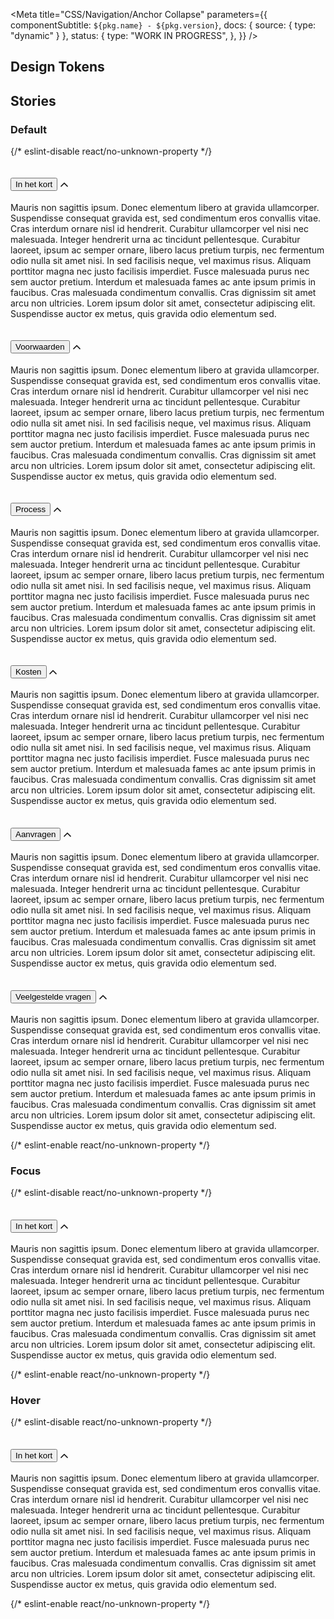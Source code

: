 
<Meta
  title="CSS/Navigation/Anchor Collapse"
  parameters={{
    componentSubtitle: `${pkg.name} - ${pkg.version}`,
    docs: { source: { type: "dynamic" } },
    status: {
      type: "WORK IN PROGRESS",
    },
  }}
/>

<Description markdown={readme} />

## Design Tokens

<DesignTokenDocBlock categoryName="Anchor Collapse" viewType="table" />

## Stories

### Default

<Canvas>
  {/* eslint-disable react/no-unknown-property */}
  <Story name="Default">
    <section class="denhaag-anchor-collapse" id="in-het-kort">
      <h2 class="denhaag-anchor-collapse__summary">
        <button
          aria-controls="denhaag-anchor-collapse-content-in-het-kort"
          aria-expanded="false"
          class="denhaag-anchor-collapse__toggle"
          id="denhaag-anchor-collapse-label-in-het-kort"
        >
          In het kort
        </button>
        <svg aria-hidden="true" width="12" height="8" viewBox="0 0 12 8" fill="none" xmlns="http://www.w3.org/2000/svg">
          <path
            d="M5.4107 1.07806C5.73614 0.752625 6.26378 0.752625 6.58922 1.07806L11.5892 6.07806C11.9147 6.4035 11.9147 6.93114 11.5892 7.25657C11.2638 7.58201 10.7361 7.58201 10.4107 7.25657L5.99996 2.84583L1.58922 7.25657C1.26378 7.58201 0.736141 7.58201 0.410704 7.25657C0.0852667 6.93114 0.0852667 6.4035 0.410704 6.07806L5.4107 1.07806Z"
            fill="currentColor"
          />
        </svg>
      </h2>
      <div
        aria-labelledby="denhaag-anchor-collapse-label-in-het-kort"
        class="denhaag-anchor-collapse__content"
        id="denhaag-anchor-collapse-content-in-het-kort"
        role="region"
      >
        <div class="denhaag-anchor-collapse__content-content">
          <p class="utrecht-paragraph">
            Mauris non sagittis ipsum. Donec elementum libero at gravida ullamcorper. Suspendisse consequat gravida est,
            sed condimentum eros convallis vitae. Cras interdum ornare nisl id hendrerit. Curabitur ullamcorper vel nisi
            nec malesuada. Integer hendrerit urna ac tincidunt pellentesque. Curabitur laoreet, ipsum ac semper ornare,
            libero lacus pretium turpis, nec fermentum odio nulla sit amet nisi. In sed facilisis neque, vel maximus
            risus. Aliquam porttitor magna nec justo facilisis imperdiet. Fusce malesuada purus nec sem auctor pretium.
            Interdum et malesuada fames ac ante ipsum primis in faucibus. Cras malesuada condimentum convallis. Cras
            dignissim sit amet arcu non ultricies. Lorem ipsum dolor sit amet, consectetur adipiscing elit. Suspendisse
            auctor ex metus, quis gravida odio elementum sed.
          </p>
        </div>
      </div>
    </section>
    <section class="denhaag-anchor-collapse" id="voorwaarden">
      <h2 class="denhaag-anchor-collapse__summary">
        <button
          aria-controls="denhaag-anchor-collapse-content-voorwaarden"
          aria-expanded="false"
          class="denhaag-anchor-collapse__toggle"
          id="denhaag-anchor-collapse-label-voorwaarden"
        >
          Voorwaarden
        </button>
        <svg aria-hidden="true" width="12" height="8" viewBox="0 0 12 8" fill="none" xmlns="http://www.w3.org/2000/svg">
          <path
            d="M5.4107 1.07806C5.73614 0.752625 6.26378 0.752625 6.58922 1.07806L11.5892 6.07806C11.9147 6.4035 11.9147 6.93114 11.5892 7.25657C11.2638 7.58201 10.7361 7.58201 10.4107 7.25657L5.99996 2.84583L1.58922 7.25657C1.26378 7.58201 0.736141 7.58201 0.410704 7.25657C0.0852667 6.93114 0.0852667 6.4035 0.410704 6.07806L5.4107 1.07806Z"
            fill="currentColor"
          />
        </svg>
      </h2>
      <div
        aria-labelledby="denhaag-anchor-collapse-label-voorwaarden"
        class="denhaag-anchor-collapse__content"
        id="denhaag-anchor-collapse-content-voorwaarden"
        role="region"
      >
        <div class="denhaag-anchor-collapse__content-content">
          <p class="utrecht-paragraph">
            Mauris non sagittis ipsum. Donec elementum libero at gravida ullamcorper. Suspendisse consequat gravida est,
            sed condimentum eros convallis vitae. Cras interdum ornare nisl id hendrerit. Curabitur ullamcorper vel nisi
            nec malesuada. Integer hendrerit urna ac tincidunt pellentesque. Curabitur laoreet, ipsum ac semper ornare,
            libero lacus pretium turpis, nec fermentum odio nulla sit amet nisi. In sed facilisis neque, vel maximus
            risus. Aliquam porttitor magna nec justo facilisis imperdiet. Fusce malesuada purus nec sem auctor pretium.
            Interdum et malesuada fames ac ante ipsum primis in faucibus. Cras malesuada condimentum convallis. Cras
            dignissim sit amet arcu non ultricies. Lorem ipsum dolor sit amet, consectetur adipiscing elit. Suspendisse
            auctor ex metus, quis gravida odio elementum sed.
          </p>
        </div>
      </div>
    </section>
    <section class="denhaag-anchor-collapse" id="process">
      <h2 class="denhaag-anchor-collapse__summary">
        <button
          aria-controls="denhaag-anchor-collapse-content-process"
          aria-expanded="false"
          class="denhaag-anchor-collapse__toggle"
          id="denhaag-anchor-collapse-label-process"
        >
          Process
        </button>
        <svg aria-hidden="true" width="12" height="8" viewBox="0 0 12 8" fill="none" xmlns="http://www.w3.org/2000/svg">
          <path
            d="M5.4107 1.07806C5.73614 0.752625 6.26378 0.752625 6.58922 1.07806L11.5892 6.07806C11.9147 6.4035 11.9147 6.93114 11.5892 7.25657C11.2638 7.58201 10.7361 7.58201 10.4107 7.25657L5.99996 2.84583L1.58922 7.25657C1.26378 7.58201 0.736141 7.58201 0.410704 7.25657C0.0852667 6.93114 0.0852667 6.4035 0.410704 6.07806L5.4107 1.07806Z"
            fill="currentColor"
          />
        </svg>
      </h2>
      <div
        aria-labelledby="denhaag-anchor-collapse-label-process"
        class="denhaag-anchor-collapse__content"
        role="region"
        id="denhaag-anchor-collapse-content-process"
      >
        <div class="denhaag-anchor-collapse__content-content">
          <p class="utrecht-paragraph">
            Mauris non sagittis ipsum. Donec elementum libero at gravida ullamcorper. Suspendisse consequat gravida est,
            sed condimentum eros convallis vitae. Cras interdum ornare nisl id hendrerit. Curabitur ullamcorper vel nisi
            nec malesuada. Integer hendrerit urna ac tincidunt pellentesque. Curabitur laoreet, ipsum ac semper ornare,
            libero lacus pretium turpis, nec fermentum odio nulla sit amet nisi. In sed facilisis neque, vel maximus
            risus. Aliquam porttitor magna nec justo facilisis imperdiet. Fusce malesuada purus nec sem auctor pretium.
            Interdum et malesuada fames ac ante ipsum primis in faucibus. Cras malesuada condimentum convallis. Cras
            dignissim sit amet arcu non ultricies. Lorem ipsum dolor sit amet, consectetur adipiscing elit. Suspendisse
            auctor ex metus, quis gravida odio elementum sed.
          </p>
        </div>
      </div>
    </section>
    <section class="denhaag-anchor-collapse" id="kosten">
      <h2 class="denhaag-anchor-collapse__summary">
        <button
          aria-controls="denhaag-anchor-collapse-content-kosten"
          aria-expanded="false"
          class="denhaag-anchor-collapse__toggle"
          id="denhaag-anchor-collapse-label-kosten"
        >
          Kosten
        </button>
        <svg aria-hidden="true" width="12" height="8" viewBox="0 0 12 8" fill="none" xmlns="http://www.w3.org/2000/svg">
          <path
            d="M5.4107 1.07806C5.73614 0.752625 6.26378 0.752625 6.58922 1.07806L11.5892 6.07806C11.9147 6.4035 11.9147 6.93114 11.5892 7.25657C11.2638 7.58201 10.7361 7.58201 10.4107 7.25657L5.99996 2.84583L1.58922 7.25657C1.26378 7.58201 0.736141 7.58201 0.410704 7.25657C0.0852667 6.93114 0.0852667 6.4035 0.410704 6.07806L5.4107 1.07806Z"
            fill="currentColor"
          />
        </svg>
      </h2>
      <div
        aria-labelledby="denhaag-anchor-collapse-label-kosten"
        class="denhaag-anchor-collapse__content"
        role="region"
        id="denhaag-anchor-collapse-content-kosten"
      >
        <div class="denhaag-anchor-collapse__content-content">
          <p class="utrecht-paragraph">
            Mauris non sagittis ipsum. Donec elementum libero at gravida ullamcorper. Suspendisse consequat gravida est,
            sed condimentum eros convallis vitae. Cras interdum ornare nisl id hendrerit. Curabitur ullamcorper vel nisi
            nec malesuada. Integer hendrerit urna ac tincidunt pellentesque. Curabitur laoreet, ipsum ac semper ornare,
            libero lacus pretium turpis, nec fermentum odio nulla sit amet nisi. In sed facilisis neque, vel maximus
            risus. Aliquam porttitor magna nec justo facilisis imperdiet. Fusce malesuada purus nec sem auctor pretium.
            Interdum et malesuada fames ac ante ipsum primis in faucibus. Cras malesuada condimentum convallis. Cras
            dignissim sit amet arcu non ultricies. Lorem ipsum dolor sit amet, consectetur adipiscing elit. Suspendisse
            auctor ex metus, quis gravida odio elementum sed.
          </p>
        </div>
      </div>
    </section>
    <section class="denhaag-anchor-collapse" id="aanvragen">
      <h2 class="denhaag-anchor-collapse__summary">
        <button
          aria-expanded="false"
          aria-controls="denhaag-anchor-collapse-content-aanvragen"
          class="denhaag-anchor-collapse__toggle"
          id="denhaag-anchor-collapse-label-aanvragen"
        >
          Aanvragen
        </button>
        <svg aria-hidden="true" width="12" height="8" viewBox="0 0 12 8" fill="none" xmlns="http://www.w3.org/2000/svg">
          <path
            d="M5.4107 1.07806C5.73614 0.752625 6.26378 0.752625 6.58922 1.07806L11.5892 6.07806C11.9147 6.4035 11.9147 6.93114 11.5892 7.25657C11.2638 7.58201 10.7361 7.58201 10.4107 7.25657L5.99996 2.84583L1.58922 7.25657C1.26378 7.58201 0.736141 7.58201 0.410704 7.25657C0.0852667 6.93114 0.0852667 6.4035 0.410704 6.07806L5.4107 1.07806Z"
            fill="currentColor"
          />
        </svg>
      </h2>
      <div
        aria-labelledby="denhaag-anchor-collapse-label-aanvragen"
        class="denhaag-anchor-collapse__content"
        role="region"
      >
        <div class="denhaag-anchor-collapse__content-content">
          <p class="utrecht-paragraph">
            Mauris non sagittis ipsum. Donec elementum libero at gravida ullamcorper. Suspendisse consequat gravida est,
            sed condimentum eros convallis vitae. Cras interdum ornare nisl id hendrerit. Curabitur ullamcorper vel nisi
            nec malesuada. Integer hendrerit urna ac tincidunt pellentesque. Curabitur laoreet, ipsum ac semper ornare,
            libero lacus pretium turpis, nec fermentum odio nulla sit amet nisi. In sed facilisis neque, vel maximus
            risus. Aliquam porttitor magna nec justo facilisis imperdiet. Fusce malesuada purus nec sem auctor pretium.
            Interdum et malesuada fames ac ante ipsum primis in faucibus. Cras malesuada condimentum convallis. Cras
            dignissim sit amet arcu non ultricies. Lorem ipsum dolor sit amet, consectetur adipiscing elit. Suspendisse
            auctor ex metus, quis gravida odio elementum sed.
          </p>
        </div>
      </div>
    </section>
    <section class="denhaag-anchor-collapse" id="veelgestelde-vragen">
      <h2 class="denhaag-anchor-collapse__summary">
        <button
          aria-controls="denhaag-anchor-collapse-content-veelgestelde-vragen"
          aria-expanded="false"
          class="denhaag-anchor-collapse__toggle"
          id="denhaag-anchor-collapse-label-veelgestelde-vragen"
        >
          Veelgestelde vragen
        </button>
        <svg aria-hidden="true" width="12" height="8" viewBox="0 0 12 8" fill="none" xmlns="http://www.w3.org/2000/svg">
          <path
            d="M5.4107 1.07806C5.73614 0.752625 6.26378 0.752625 6.58922 1.07806L11.5892 6.07806C11.9147 6.4035 11.9147 6.93114 11.5892 7.25657C11.2638 7.58201 10.7361 7.58201 10.4107 7.25657L5.99996 2.84583L1.58922 7.25657C1.26378 7.58201 0.736141 7.58201 0.410704 7.25657C0.0852667 6.93114 0.0852667 6.4035 0.410704 6.07806L5.4107 1.07806Z"
            fill="currentColor"
          />
        </svg>
      </h2>
      <div
        aria-labelledby="denhaag-anchor-collapse-label-veelgestelde-vragen"
        class="denhaag-anchor-collapse__content"
        role="region"
        id="denhaag-anchor-collapse-content-veelgestelde-vragen"
      >
        <div class="denhaag-anchor-collapse__content-content">
          <p class="utrecht-paragraph">
            Mauris non sagittis ipsum. Donec elementum libero at gravida ullamcorper. Suspendisse consequat gravida est,
            sed condimentum eros convallis vitae. Cras interdum ornare nisl id hendrerit. Curabitur ullamcorper vel nisi
            nec malesuada. Integer hendrerit urna ac tincidunt pellentesque. Curabitur laoreet, ipsum ac semper ornare,
            libero lacus pretium turpis, nec fermentum odio nulla sit amet nisi. In sed facilisis neque, vel maximus
            risus. Aliquam porttitor magna nec justo facilisis imperdiet. Fusce malesuada purus nec sem auctor pretium.
            Interdum et malesuada fames ac ante ipsum primis in faucibus. Cras malesuada condimentum convallis. Cras
            dignissim sit amet arcu non ultricies. Lorem ipsum dolor sit amet, consectetur adipiscing elit. Suspendisse
            auctor ex metus, quis gravida odio elementum sed.
          </p>
        </div>
      </div>
    </section>
  </Story>
  {/* eslint-enable react/no-unknown-property */}
</Canvas>

### Focus

<Canvas>
  {/* eslint-disable react/no-unknown-property */}
  <Story name="Focus">
    <section class="denhaag-anchor-collapse" id="focus">
      <h2 class="denhaag-anchor-collapse__summary denhaag-anchor-collapse__summary--focus">
        <button
          aria-controls="denhaag-anchor-collapse-content-focus"
          aria-expanded="false"
          class="denhaag-anchor-collapse__toggle"
          id="denhaag-anchor-collapse-label-focus"
        >
          In het kort
        </button>
        <svg aria-hidden="true" width="12" height="8" viewBox="0 0 12 8" fill="none" xmlns="http://www.w3.org/2000/svg">
          <path
            d="M5.4107 1.07806C5.73614 0.752625 6.26378 0.752625 6.58922 1.07806L11.5892 6.07806C11.9147 6.4035 11.9147 6.93114 11.5892 7.25657C11.2638 7.58201 10.7361 7.58201 10.4107 7.25657L5.99996 2.84583L1.58922 7.25657C1.26378 7.58201 0.736141 7.58201 0.410704 7.25657C0.0852667 6.93114 0.0852667 6.4035 0.410704 6.07806L5.4107 1.07806Z"
            fill="currentColor"
          />
        </svg>
      </h2>
      <div
        aria-labelledby="denhaag-anchor-collapse-label-focus"
        class="denhaag-anchor-collapse__content"
        id="denhaag-anchor-collapse-content-focus"
        role="region"
      >
        <div class="denhaag-anchor-collapse__content-content">
          <p class="utrecht-paragraph">
            Mauris non sagittis ipsum. Donec elementum libero at gravida ullamcorper. Suspendisse consequat gravida est,
            sed condimentum eros convallis vitae. Cras interdum ornare nisl id hendrerit. Curabitur ullamcorper vel nisi
            nec malesuada. Integer hendrerit urna ac tincidunt pellentesque. Curabitur laoreet, ipsum ac semper ornare,
            libero lacus pretium turpis, nec fermentum odio nulla sit amet nisi. In sed facilisis neque, vel maximus
            risus. Aliquam porttitor magna nec justo facilisis imperdiet. Fusce malesuada purus nec sem auctor pretium.
            Interdum et malesuada fames ac ante ipsum primis in faucibus. Cras malesuada condimentum convallis. Cras
            dignissim sit amet arcu non ultricies. Lorem ipsum dolor sit amet, consectetur adipiscing elit. Suspendisse
            auctor ex metus, quis gravida odio elementum sed.
          </p>
        </div>
      </div>
    </section>
  </Story>
  {/* eslint-enable react/no-unknown-property */}
</Canvas>

### Hover

<Canvas>
  {/* eslint-disable react/no-unknown-property */}
  <Story name="Hover">
    <section class="denhaag-anchor-collapse" id="hover">
      <h2 class="denhaag-anchor-collapse__summary denhaag-anchor-collapse__summary--hover">
        <button
          aria-controls="denhaag-anchor-collapse-content-hover"
          aria-expanded="false"
          class="denhaag-anchor-collapse__toggle"
          id="denhaag-anchor-collapse-label-hover"
        >
          In het kort
        </button>
        <svg aria-hidden="true" width="12" height="8" viewBox="0 0 12 8" fill="none" xmlns="http://www.w3.org/2000/svg">
          <path
            d="M5.4107 1.07806C5.73614 0.752625 6.26378 0.752625 6.58922 1.07806L11.5892 6.07806C11.9147 6.4035 11.9147 6.93114 11.5892 7.25657C11.2638 7.58201 10.7361 7.58201 10.4107 7.25657L5.99996 2.84583L1.58922 7.25657C1.26378 7.58201 0.736141 7.58201 0.410704 7.25657C0.0852667 6.93114 0.0852667 6.4035 0.410704 6.07806L5.4107 1.07806Z"
            fill="currentColor"
          />
        </svg>
      </h2>
      <div
        aria-labelledby="denhaag-anchor-collapse-label-hover"
        class="denhaag-anchor-collapse__content"
        id="denhaag-anchor-collapse-content-hover"
        role="region"
      >
        <div class="denhaag-anchor-collapse__content-content">
          <p class="utrecht-paragraph">
            Mauris non sagittis ipsum. Donec elementum libero at gravida ullamcorper. Suspendisse consequat gravida est,
            sed condimentum eros convallis vitae. Cras interdum ornare nisl id hendrerit. Curabitur ullamcorper vel nisi
            nec malesuada. Integer hendrerit urna ac tincidunt pellentesque. Curabitur laoreet, ipsum ac semper ornare,
            libero lacus pretium turpis, nec fermentum odio nulla sit amet nisi. In sed facilisis neque, vel maximus
            risus. Aliquam porttitor magna nec justo facilisis imperdiet. Fusce malesuada purus nec sem auctor pretium.
            Interdum et malesuada fames ac ante ipsum primis in faucibus. Cras malesuada condimentum convallis. Cras
            dignissim sit amet arcu non ultricies. Lorem ipsum dolor sit amet, consectetur adipiscing elit. Suspendisse
            auctor ex metus, quis gravida odio elementum sed.
          </p>
        </div>
      </div>
    </section>
  </Story>
  {/* eslint-enable react/no-unknown-property */}
</Canvas>
